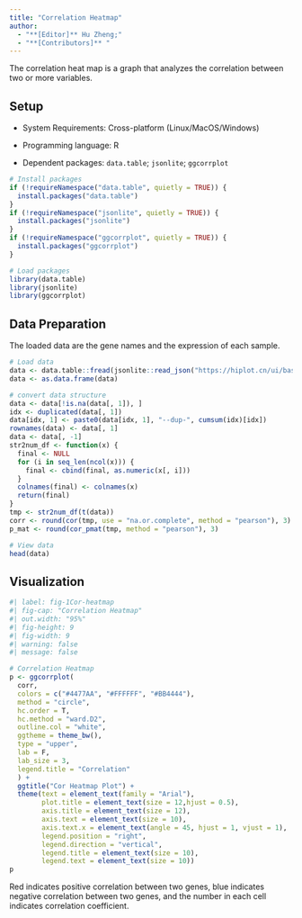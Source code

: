 ```yaml
---
title: "Correlation Heatmap"
author:
  - "**[Editor]** Hu Zheng;"
  - "**[Contributors]** "
---
```


The correlation heat map is a graph that analyzes the correlation between two or more variables.

## Setup

-   System Requirements: Cross-platform (Linux/MacOS/Windows)

-   Programming language: R

-   Dependent packages: `data.table`; `jsonlite`; `ggcorrplot`

```r
# Install packages
if (!requireNamespace("data.table", quietly = TRUE)) {
  install.packages("data.table")
}
if (!requireNamespace("jsonlite", quietly = TRUE)) {
  install.packages("jsonlite")
}
if (!requireNamespace("ggcorrplot", quietly = TRUE)) {
  install.packages("ggcorrplot")
}

# Load packages
library(data.table)
library(jsonlite)
library(ggcorrplot)
```

## Data Preparation

The loaded data are the gene names and the expression of each sample.

```r
# Load data
data <- data.table::fread(jsonlite::read_json("https://hiplot.cn/ui/basic/cor-heatmap/data.json")$exampleData$textarea[[1]])
data <- as.data.frame(data)

# convert data structure
data <- data[!is.na(data[, 1]), ]
idx <- duplicated(data[, 1])
data[idx, 1] <- paste0(data[idx, 1], "--dup-", cumsum(idx)[idx])
rownames(data) <- data[, 1]
data <- data[, -1]
str2num_df <- function(x) {
  final <- NULL
  for (i in seq_len(ncol(x))) {
    final <- cbind(final, as.numeric(x[, i]))
  }
  colnames(final) <- colnames(x)
  return(final)
}
tmp <- str2num_df(t(data))
corr <- round(cor(tmp, use = "na.or.complete", method = "pearson"), 3)
p_mat <- round(cor_pmat(tmp, method = "pearson"), 3)

# View data
head(data)
```

## Visualization

```r
#| label: fig-1Cor-heatmap
#| fig-cap: "Correlation Heatmap"
#| out.width: "95%"
#| fig-height: 9
#| fig-width: 9
#| warning: false
#| message: false

# Correlation Heatmap
p <- ggcorrplot(
  corr,
  colors = c("#4477AA", "#FFFFFF", "#BB4444"),
  method = "circle",
  hc.order = T,
  hc.method = "ward.D2",
  outline.col = "white",
  ggtheme = theme_bw(),
  type = "upper",
  lab = F,
  lab_size = 3,
  legend.title = "Correlation"
  ) +
  ggtitle("Cor Heatmap Plot") +
  theme(text = element_text(family = "Arial"),
        plot.title = element_text(size = 12,hjust = 0.5),
        axis.title = element_text(size = 12),
        axis.text = element_text(size = 10),
        axis.text.x = element_text(angle = 45, hjust = 1, vjust = 1),
        legend.position = "right",
        legend.direction = "vertical",
        legend.title = element_text(size = 10),
        legend.text = element_text(size = 10))
p
```

Red indicates positive correlation between two genes, blue indicates negative correlation between two genes, and the number in each cell indicates correlation coefficient.




